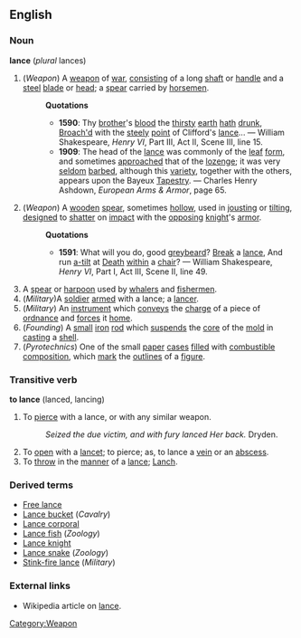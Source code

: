 ==English==
===Noun===
'''lance''' (''plural'' lances)
#(''Weapon'') [[Category:Weapon]] A [[weapon]] of [[war]], [[consist]]ing of a long [[shaft]] or [[handle]] and a [[steel]] [[blade]] or [[head]]; a [[spear]] carried by [[horsemen]].
#:'''Quotations'''
#:*'''1590''': Thy [[brother]]'s [[blood]] the [[thirsty]] [[earth]] [[hath]] [[drunk]], [[broach|Broach'd]] with the [[steely]] [[point]] of Clifford's [[lance]]... &mdash; William Shakespeare, ''Henry VI'', Part III, Act II, Scene III, line 15.
#:*'''1909''': The head of the [[lance]] was commonly of the [[leaf]] [[form]], and sometimes [[approach]]ed that of the [[lozenge]]; it was very [[seldom]] [[barb]]ed, although this [[variety]], together with the others, appears upon the Bayeux [[Tapestry]]. &mdash; Charles Henry Ashdown, ''European Arms & Armor'', page 65.
#(''Weapon'') A [[wooden]] [[spear]], sometimes [[hollow]], used in [[joust]]ing or [[tilt]]ing, [[design]]ed to [[shatter]] on [[impact]] with the [[opposing]] [[knight]]'s [[armor]].
#:'''Quotations'''
#:*'''1591''': What will you do, good [[greybeard]]?  [[Break]] a [[lance]], And run [[a-tilt]] at [[Death]] [[within]] a [[chair]]? &mdash; William Shakespeare, ''Henry VI'', Part I, Act III, Scene II, line 49.
#A [[spear]] or [[harpoon]] used by [[whaler]]s and [[fishermen]].
#(''Military'')A [[soldier]] [[arm]]ed with a lance; a [[lancer]].
#(''Military'') An [[instrument]] which [[convey]]s the [[charge]] of a piece of [[ordnance]] and [[force]]s it [[home]].
#(''Founding'') A [[small]] [[iron]] [[rod]] which [[suspend]]s the [[core]] of the [[mold]] in [[cast]]ing a [[shell]].
#(''Pyrotechnics'') One of the small [[paper]] [[case]]s [[fill]]ed with [[combustible]] [[composition]], which [[mark]] the [[outline]]s of a [[figure]].

===Transitive verb===
'''to lance''' (lanced, lancing)
#To [[pierce]] with a lance, or with any similar weapon.
#:''Seized the due victim, and with fury lanced Her back.'' Dryden.
#To [[open]] with a [[lancet]]; to pierce; as, to lance a [[vein]] or an [[abscess]].
#To [[throw]] in the [[manner]] of a [[lance]]; [[Lanch]].

===Derived terms===
* [[Free lance]]
* [[Lance bucket]] (''Cavalry'')
* [[Lance corporal]]
* [[Lance fish]] (''Zoology'')
* [[Lance knight]]
* [[Lance snake]] (''Zoology'')
* [[Stink-fire lance]] (''Military'')

===External links===
* Wikipedia article on [[w:lance|lance]].